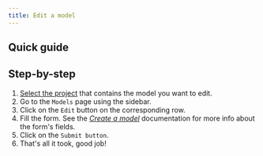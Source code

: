 ```yaml
---
title: Edit a model
---
```


## Quick guide
<VideoPlayer src="https://storage.googleapis.com/cdn.csquare.run/docs/webm/edit-a-model.webm"/>

## Step-by-step
1. [Select the project](../projects/select-a-project.mdx) that contains the model you want to edit.
2. Go to the `Models` page using the sidebar.
3. Click on the `Edit` button on the corresponding row.
4. Fill the form. See the [*Create a model*](create-a-model#fill-the-form) documentation for more info about the form's fields.
5. Click on the `Submit button`.
6. That's all it took, good job!